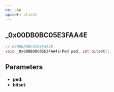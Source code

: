 ```yaml
---
ns: LAW
apiset: client
---
```

## _0x00DB0BC05E3FAA4E

```c
// 0x00DB0BC05E3FAA4E
void _0x00DB0BC05E3FAA4E(Ped ped, int bitset);
```


## Parameters
* **ped**:
* **bitset**: